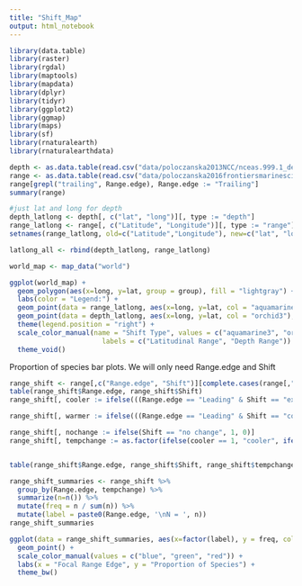 ```yaml
---
title: "Shift_Map"
output: html_notebook
---
```


```r
library(data.table)
library(raster)
library(rgdal)
library(maptools)
library(mapdata)
library(dplyr)
library(tidyr)
library(ggplot2)
library(ggmap)
library(maps)
library(sf)
library(rnaturalearth)
library(rnaturalearthdata)

```

```r
depth <- as.data.table(read.csv("data/poloczanska2013NCC/nceas.999.1_depth.csv"))
range <- as.data.table(read.csv("data/poloczanska2016frontiersmarinescience/table 2_cleaned.csv"))
range[grepl("trailing", Range.edge), Range.edge := "Trailing"]
summary(range)

#just lat and long for depth
depth_latlong <- depth[, c("lat", "long")][, type := "depth"]
range_latlong <- range[, c("Latitude", "Longitude")][, type := "range"]
setnames(range_latlong, old=c("Latitude","Longitude"), new=c("lat", "long"))

latlong_all <- rbind(depth_latlong, range_latlong)

```

```r
world_map <- map_data("world")

ggplot(world_map) +
  geom_polygon(aes(x=long, y=lat, group = group), fill = "lightgray") +
  labs(color = "Legend:") +
  geom_point(data = range_latlong, aes(x=long, y=lat, col = "aquamarine3"), size = 2) +
  geom_point(data = depth_latlong, aes(x=long, y=lat, col = "orchid3"), size = 2) +
  theme(legend.position = "right") +
  scale_color_manual(name = "Shift Type", values = c("aquamarine3", "orchid3"),
                       labels = c("Latitudinal Range", "Depth Range")) +
  theme_void()

```

Proportion of species bar plots. We will only need Range.edge and Shift
```r
range_shift <- range[,c("Range.edge", "Shift")][complete.cases(range[,"Shift"])][,Range.edge := factor(Range.edge)]
table(range_shift$Range.edge, range_shift$Shift)
range_shift[, cooler := ifelse(((Range.edge == "Leading" & Shift == "expansion")|(Range.edge == "Centre" & Shift == "expansion") | (Range.edge == "Trailing" & Shift == "contraction")) , 1, 0)]

range_shift[, warmer := ifelse(((Range.edge == "Leading" & Shift == "contraction")|(Range.edge == "Centre" & Shift == "contraction") | (Range.edge == "Trailing" & Shift == "expansion")) , 1, 0)]

range_shift[, nochange := ifelse(Shift == "no change", 1, 0)]
range_shift[, tempchange := as.factor(ifelse(cooler == 1, "cooler", ifelse(warmer == 1, "warmer", "nochange")))]


table(range_shift$Range.edge, range_shift$Shift, range_shift$tempchange)

range_shift_summaries <- range_shift %>%
  group_by(Range.edge, tempchange) %>%
  summarize(n=n()) %>%
  mutate(freq = n / sum(n)) %>%
  mutate(label = paste0(Range.edge, '\nN = ', n))
range_shift_summaries

ggplot(data = range_shift_summaries, aes(x=factor(label), y = freq, col = tempchange)) +
  geom_point() +
  scale_color_manual(values = c("blue", "green", "red")) +
  labs(x = "Focal Range Edge", y = "Proportion of Species") +
  theme_bw()


```

